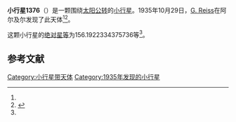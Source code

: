 {{Infobox planet
| bgcolour = #FFFFC0
| name = 1376 Michelle
| symbol = 
| image = 
| caption = 
| discovery = yes
| discovery_ref = 
| discoverer = [[G._Reiss|G. Reiss]]
| discovery_site = [[阿尔及尔|阿尔及尔]] 
| discovered = 1935年10月29日
| designations = yes
| mp_name = 
| named_after = 
| alt_names = 1935 UH/ 1931 JK
| mp_category = [[主带小行星|主带小行星]]
| orbit_ref = <ref name="a">[http://ssd.jpl.nasa.gov/sbdb.cgi?sstr=1376 1376 Michelle] {{Wayback|url=http://ssd.jpl.nasa.gov/sbdb.cgi?sstr=1376 |date=20210717070853 }}，小行星數據庫瀏覽器（JPL Small-Body Database Browser）－[[美国国家航空航天局|美国国家航空航天局]]喷气推进实验室</ref>
| epoch = 2456400.5 (2013年4月18日更新)
| aphelion = {{convert|2.708459217849342|AU|km|3|abbr=on|lk=out}}
| perihelion = {{convert|1.747006831505215|AU|km|3|abbr=on}}
| semimajor = {{convert|2.227733024677278|AU|km|3|abbr=on}}
| eccentricity = 0.215791654
| period = 1214.487758 [[日|日]]<br />3.33[[儒略年|儒略年]]
| avg_speed = 
| inclination = 3.550962028607683
| asc_node = 163.4737098913688
| mean_anomaly = 
| arg_peri = 156.1922334375736
| satellites = 
| physical_characteristics = yes
| dimensions = 
| mass = 
| density = 
| surface_grav = 
| escape_velocity = 
| sidereal_day = 
| axial_tilt = 
| pole_ecliptic_lat = 
| pole_ecliptic_lon = 
| albedo = 
| temperatures= 
| temp_name1 = 
| mean_temp_1 = 
| max_temp_1 = 
| temp_name2 = 
| max_temp_2 = 
| spectral_type = 
| abs_magnitude = 156.1922334375736
}}

'''小行星1376'''（{{lang-en|1376 Michelle}}）是一颗围绕[[太阳|太阳]][[公转|公转]]的[[小行星|小行星]]。1935年10月29日，[[G._Reiss|G. Reiss]]在阿尔及尔发现了此天体<ref name="a" /><ref>{{cite news|title=小行星列表|url=http://cfa-www.harvard.edu/iau/lists/NumberedMPs.txt|accessdate=2013-07-08|newspaper=哈佛大学|archive-date=2008-05-17|archive-url=https://web.archive.org/web/20080517010638/http://cfa-www.harvard.edu/iau/lists/NumberedMPs.txt|dead-url=no}}</ref>。

这颗小行星的[[绝对星等|绝对星等]]为156.1922334375736等<ref name="a" />。

==参考文献==
{{reflist}}
{{Minor Planet Number|[[小行星1375|小行星1375]]|[[小行星1377|小行星1377]]}}

{{小天体}}

[[Category:小行星带天体|Category:小行星带天体]]
[[Category:1935年发现的小行星|Category:1935年发现的小行星]]

{{asteroid-stub}}
